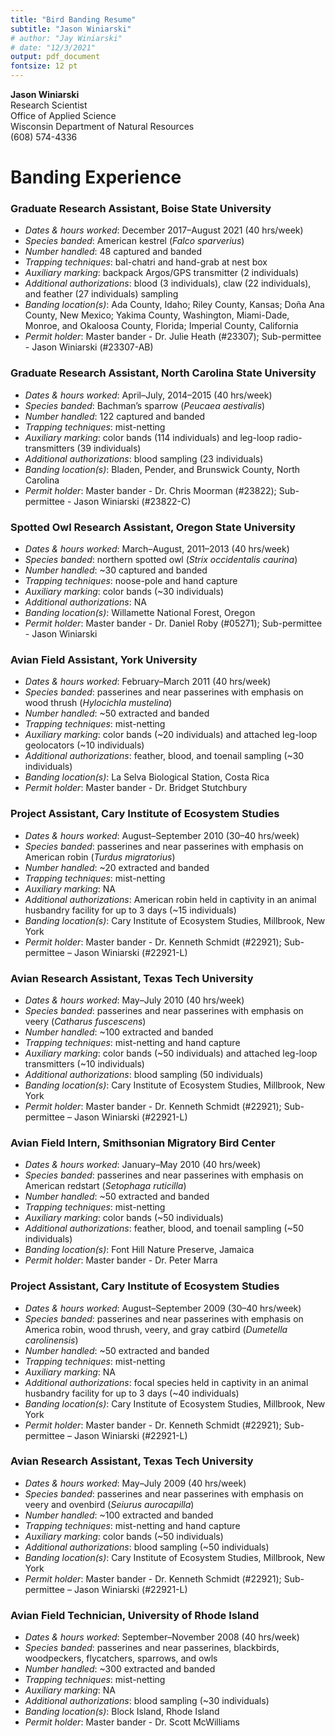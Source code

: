 ```yaml
---
title: "Bird Banding Resume"
subtitle: "Jason Winiarski"
# author: "Jay Winiarski"
# date: "12/3/2021"
output: pdf_document
fontsize: 12 pt
---
```


**Jason Winiarski**    
Research Scientist  
Office of Applied Science    
Wisconsin Department of Natural Resources  
(608) 574-4336

# Banding Experience

\medskip

### Graduate Research Assistant, Boise State University  
- *Dates & hours worked*: December 2017--August 2021 (40 hrs/week)
- *Species banded*: American kestrel (*Falco sparverius*)
- *Number handled*: 48 captured and banded
- *Trapping techniques*: bal-chatri and hand-grab at nest box
- *Auxiliary marking*: backpack Argos/GPS transmitter (2 individuals)
- *Additional authorizations*: blood (3 individuals), claw (22 individuals), and feather (27 individuals) sampling
- *Banding location(s)*: Ada County, Idaho; Riley County, Kansas; Doña Ana County, New Mexico; Yakima County, Washington, Miami-Dade, Monroe, and Okaloosa County, Florida; Imperial County, California
- *Permit holder*: Master bander - Dr. Julie Heath (#23307); Sub-permittee - Jason Winiarski (#23307-AB)

### Graduate Research Assistant, North Carolina State University
- *Dates & hours worked*: April--July, 2014--2015 (40 hrs/week)
- *Species banded*: Bachman’s sparrow (*Peucaea aestivalis*)
- *Number handled*: 122 captured and banded
- *Trapping techniques*: mist-netting
- *Auxiliary marking*: color bands (114 individuals) and leg-loop radio-transmitters (39 individuals)
- *Additional authorizations*: blood sampling (23 individuals)
- *Banding location(s)*: Bladen, Pender, and Brunswick County, North Carolina
- *Permit holder*: Master bander - Dr. Chris Moorman (#23822); Sub-permittee - Jason Winiarski (#23822-C)

\medskip

### Spotted Owl Research Assistant, Oregon State University
- *Dates & hours worked*: March--August, 2011--2013 (40 hrs/week)
- *Species banded*: northern spotted owl (*Strix occidentalis caurina*)
- *Number handled*: ~30 captured and banded
- *Trapping techniques*: noose-pole and hand capture
- *Auxiliary marking*: color bands (~30 individuals)
- *Additional authorizations*: NA
- *Banding location(s)*: Willamette National Forest, Oregon
- *Permit holder*: Master bander - Dr. Daniel Roby (#05271); Sub-permittee - Jason Winiarski

### Avian Field Assistant, York University
- *Dates & hours worked*: February--March 2011 (40 hrs/week)
- *Species banded*: passerines and near passerines with emphasis on wood thrush (*Hylocichla mustelina*)
- *Number handled*: ~50 extracted and banded
- *Trapping techniques*: mist-netting
- *Auxiliary marking*: color bands (~20 individuals) and attached leg-loop geolocators (~10
individuals)
- *Additional authorizations*: feather, blood, and toenail sampling (~30 individuals)
- *Banding location(s)*: La Selva Biological Station, Costa Rica
- *Permit holder*: Master bander - Dr. Bridget Stutchbury

### Project Assistant, Cary Institute of Ecosystem Studies
- *Dates & hours worked*: August--September 2010 (30--40 hrs/week)
- *Species banded*: passerines and near passerines with emphasis on American robin (*Turdus migratorius*)
- *Number handled*: ~20 extracted and banded
- *Trapping techniques*: mist-netting
- *Auxiliary marking*: NA
- *Additional authorizations*: American robin held in captivity in an animal husbandry
facility for up to 3 days (~15 individuals)
- *Banding location(s)*: Cary Institute of Ecosystem Studies, Millbrook, New York
- *Permit holder*: Master bander - Dr. Kenneth Schmidt (#22921); Sub-permittee –
Jason Winiarski (#22921-L)

### Avian Research Assistant, Texas Tech University
- *Dates & hours worked*: May--July 2010 (40 hrs/week)
- *Species banded*: passerines and near passerines with emphasis on veery (*Catharus fuscescens*)
- *Number handled*: ~100 extracted and banded
- *Trapping techniques*: mist-netting and hand capture
- *Auxiliary marking*: color bands (~50 individuals) and attached leg-loop transmitters (~10
individuals)
- *Additional authorizations*: blood sampling (50 individuals)
- *Banding location(s)*: Cary Institute of Ecosystem Studies, Millbrook, New York
- *Permit holder*: Master bander - Dr. Kenneth Schmidt (#22921); Sub-permittee –
Jason Winiarski (#22921-L)

### Avian Field Intern, Smithsonian Migratory Bird Center
- *Dates & hours worked*: January--May 2010 (40 hrs/week)
- *Species banded*: passerines and near passerines with emphasis on American redstart (*Setophaga ruticilla*)
- *Number handled*: ~50 extracted and banded
- *Trapping techniques*: mist-netting
- *Auxiliary marking*: color bands (~50 individuals)
- *Additional authorizations*: feather, blood, and toenail sampling (~50 individuals)
- *Banding location(s)*: Font Hill Nature Preserve, Jamaica
- *Permit holder*: Master bander - Dr. Peter Marra

### Project Assistant, Cary Institute of Ecosystem Studies
- *Dates & hours worked*: August--September 2009 (30--40 hrs/week)
- *Species banded*: passerines and near passerines with emphasis on America robin, wood thrush, veery, and gray catbird (*Dumetella carolinensis*)
- *Number handled*: ~50 extracted and banded
- *Trapping techniques*: mist-netting
- *Auxiliary marking*: NA
- *Additional authorizations*: focal species held in captivity in an animal husbandry facility for up to 3 days (~40 individuals)
- *Banding location(s)*: Cary Institute of Ecosystem Studies, Millbrook, New York
- *Permit holder*: Master bander - Dr. Kenneth Schmidt (#22921); Sub-permittee – Jason Winiarski (#22921-L)

### Avian Research Assistant, Texas Tech University
- *Dates & hours worked*: May--July 2009 (40 hrs/week)
- *Species banded*: passerines and near passerines with emphasis on veery and ovenbird (*Seiurus aurocapilla*)
- *Number handled*: ~100 extracted and banded
- *Trapping techniques*: mist-netting and hand capture
- *Auxiliary marking*: color bands (~50 individuals)
- *Additional authorizations*: blood sampling (~50 individuals)
- *Banding location(s)*: Cary Institute of Ecosystem Studies, Millbrook, New York
- *Permit holder*: Master bander - Dr. Kenneth Schmidt (#22921); Sub-permittee –
Jason Winiarski (#22921-L)

### Avian Field Technician, University of Rhode Island
- *Dates & hours worked*: September--November 2008 (40 hrs/week)
- *Species banded*: passerines and near passerines, blackbirds, woodpeckers, flycatchers, sparrows, and owls
- *Number handled*: ~300 extracted and banded
- *Trapping techniques*: mist-netting
- *Auxiliary marking*: NA
- *Additional authorizations*: blood sampling (~30 individuals)
- *Banding location(s)*: Block Island, Rhode Island
- *Permit holder*: Master bander - Dr. Scott McWilliams

<!-- \medskip -->

<!-- Since 2008, I have received hands-on-training to capture and band passerines and near passerines, blackbirds, woodpeckers, flycatchers, sparrows, and owls while adhering to strict capture and handling protocols. I have also been trained in a variety of additional authorizations including color marking, blood, feather and claw sampling, and attaching geolocators and radio transmitters. Personnel I have trained with include Dr. Julie Heath (Boise State University), Dr. Steve Ackers (Oregon State University), Dr. Kenneth Schmidt (Texas Tech University), and Jessica Bolser and Adam Smith (University of Rhode Island). -->
